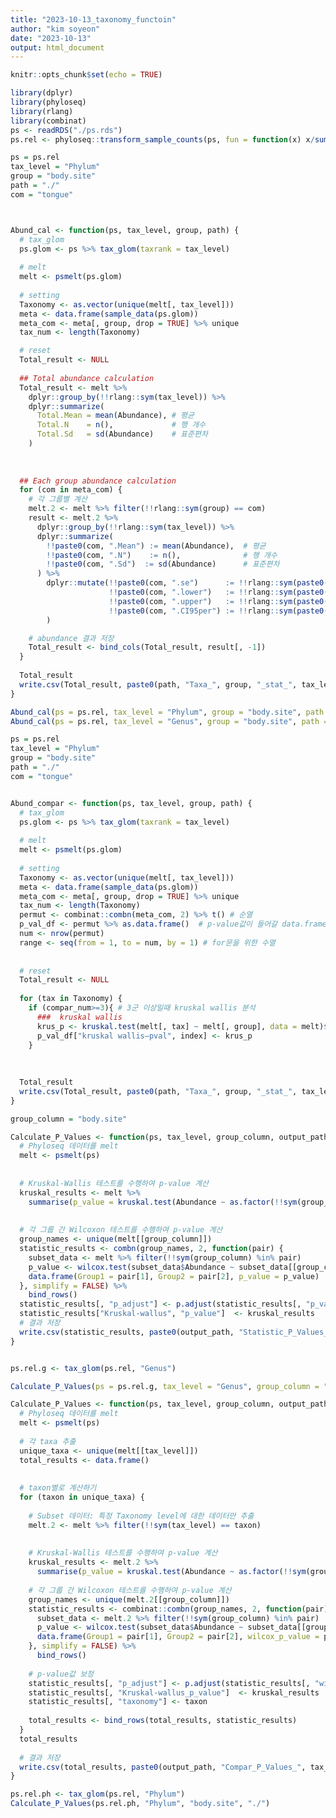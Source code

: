 ```yaml
---
title: "2023-10-13_taxonomy_functoin"
author: "kim soyeon"
date: "2023-10-13"
output: html_document
---
```


```r
knitr::opts_chunk$set(echo = TRUE)
```

```r
library(dplyr)
library(phyloseq)
library(rlang)
library(combinat)
ps <- readRDS("./ps.rds")
ps.rel <- phyloseq::transform_sample_counts(ps, fun = function(x) x/sum(x))

```






```r

ps = ps.rel
tax_level = "Phylum"
group = "body.site"
path = "./"
com = "tongue"



Abund_cal <- function(ps, tax_level, group, path) {
  # tax_glom
  ps.glom <- ps %>% tax_glom(taxrank = tax_level)
  
  # melt
  melt <- psmelt(ps.glom)
  
  # setting
  Taxonomy <- as.vector(unique(melt[, tax_level]))
  meta <- data.frame(sample_data(ps.glom))
  meta_com <- meta[, group, drop = TRUE] %>% unique
  tax_num <- length(Taxonomy)

  # reset
  Total_result <- NULL
  
  ## Total abundance calculation
  Total_result <- melt %>%
    dplyr::group_by(!!rlang::sym(tax_level)) %>%
    dplyr::summarize(
      Total.Mean = mean(Abundance), # 평균
      Total.N    = n(),             # 행 개수
      Total.Sd   = sd(Abundance)    # 표준편차
    )
    
  
  
  ## Each group abundance calculation
  for (com in meta_com) {
    # 각 그룹별 계산
    melt.2 <- melt %>% filter(!!rlang::sym(group) == com)
    result <- melt.2 %>%
      dplyr::group_by(!!rlang::sym(tax_level)) %>%
      dplyr::summarize(
        !!paste0(com, ".Mean") := mean(Abundance),  # 평균
        !!paste0(com, ".N")    := n(),              # 행 개수
        !!paste0(com, ".Sd")  := sd(Abundance)      # 표준편차
      ) %>%   
        dplyr::mutate(!!paste0(com, ".se")      := !!rlang::sym(paste0(com, ".Sd"))    / sqrt(!!rlang::sym(paste0(com, ".N"))),           # 표준오차
                      !!paste0(com, ".lower")   := !!rlang::sym(paste0(com, ".Mean"))  - qnorm(0.975) * !!rlang::sym(paste0(com, ".se")), # 95% 신뢰 구간 하한
                      !!paste0(com, ".upper")   := !!rlang::sym(paste0(com, ".Mean"))  + qnorm(0.975) * !!rlang::sym(paste0(com, ".se")), # 95% 신뢰 구간 상한
                      !!paste0(com, ".CI95per") := !!rlang::sym(paste0(com, ".upper")) - !!rlang::sym(paste0(com, ".lower"))              # 95% 신뢰 구간
        )

    # abundance 결과 저장
    Total_result <- bind_cols(Total_result, result[, -1])
  }
  
  Total_result
  write.csv(Total_result, paste0(path, "Taxa_", group, "_stat_", tax_level, ".csv"), row.names = F)
}

Abund_cal(ps = ps.rel, tax_level = "Phylum", group = "body.site", path = "./")
Abund_cal(ps = ps.rel, tax_level = "Genus", group = "body.site", path = "./")

```


```r
ps = ps.rel
tax_level = "Phylum"
group = "body.site"
path = "./"
com = "tongue"


Abund_compar <- function(ps, tax_level, group, path) {
  # tax_glom
  ps.glom <- ps %>% tax_glom(taxrank = tax_level)
  
  # melt
  melt <- psmelt(ps.glom)
  
  # setting
  Taxonomy <- as.vector(unique(melt[, tax_level]))
  meta <- data.frame(sample_data(ps.glom))
  meta_com <- meta[, group, drop = TRUE] %>% unique
  tax_num <- length(Taxonomy)
  permut <- combinat::combn(meta_com, 2) %>% t() # 순열 
  p_val_df <- permut %>% as.data.frame()  # p-value값이 들어갈 data.frame
  num <- nrow(permut)   
  range <- seq(from = 1, to = num, by = 1) # for문을 위한 수열
  
  
  # reset
  Total_result <- NULL
  
  for (tax in Taxonomy) {
    if (compar_num>=3){ # 3군 이상일때 kruskal wallis 분석
      ###  kruskal wallis
      krus_p <- kruskal.test(melt[, tax] ~ melt[, group], data = melt)$p.value
      p_val_df["kruskal wallis—pval", index] <- krus_p
    }
  
  
  
  Total_result
  write.csv(Total_result, paste0(path, "Taxa_", group, "_stat_", tax_level, ".csv"), row.names = F)
}
```


```r
group_column = "body.site"

Calculate_P_Values <- function(ps, tax_level, group_column, output_path) {
  # Phyloseq 데이터를 melt
  melt <- psmelt(ps)
  
  
  # Kruskal-Wallis 테스트를 수행하여 p-value 계산
  kruskal_results <- melt %>%
    summarise(p_value = kruskal.test(Abundance ~ as.factor(!!sym(group_column)))$p.value)
  
  
  # 각 그룹 간 Wilcoxon 테스트를 수행하여 p-value 계산
  group_names <- unique(melt[[group_column]])
  statistic_results <- combn(group_names, 2, function(pair) {
    subset_data <- melt %>% filter(!!sym(group_column) %in% pair)
    p_value <- wilcox.test(subset_data$Abundance ~ subset_data[[group_column]])$p.value
    data.frame(Group1 = pair[1], Group2 = pair[2], p_value = p_value)
  }, simplify = FALSE) %>%
    bind_rows()
  statistic_results[, "p_adjust"] <- p.adjust(statistic_results[, "p_value"], method = "fdr")
  statistic_results["Kruskal-wallus", "p_value"]  <- kruskal_results
  # 결과 저장
  write.csv(statistic_results, paste0(output_path, "Statistic_P_Values_", tax_level, ".csv"), row.names = T)
}


ps.rel.g <- tax_glom(ps.rel, "Genus")

Calculate_P_Values(ps = ps.rel.g, tax_level = "Genus", group_column = "body.site", output_path = "./")

```


```r
Calculate_P_Values <- function(ps, tax_level, group_column, output_path) {
  # Phyloseq 데이터를 melt
  melt <- psmelt(ps)
  
  # 각 taxa 추출 
  unique_taxa <- unique(melt[[tax_level]])
  total_results <- data.frame()
  
  
  # taxon별로 계산하기  
  for (taxon in unique_taxa) {
    
    # Subset 데이터: 특정 Taxonomy level에 대한 데이터만 추출
    melt.2 <- melt %>% filter(!!sym(tax_level) == taxon)
    
    
    # Kruskal-Wallis 테스트를 수행하여 p-value 계산
    kruskal_results <- melt.2 %>%
      summarise(p_value = kruskal.test(Abundance ~ as.factor(!!sym(group_column)))$p.value)
    
    # 각 그룹 간 Wilcoxon 테스트를 수행하여 p-value 계산
    group_names <- unique(melt.2[[group_column]])
    statistic_results <- combinat::combn(group_names, 2, function(pair) {
      subset_data <- melt.2 %>% filter(!!sym(group_column) %in% pair)
      p_value <- wilcox.test(subset_data$Abundance ~ subset_data[[group_column]])$p.value
      data.frame(Group1 = pair[1], Group2 = pair[2], wilcox_p_value = p_value)
    }, simplify = FALSE) %>%
      bind_rows()
    
    # p-value값 보정
    statistic_results[, "p_adjust"] <- p.adjust(statistic_results[, "wilcox_p_value"], method = "fdr")
    statistic_results[, "Kruskal-wallus_p_value"]  <- kruskal_results 
    statistic_results[, "taxonomy"] <- taxon
    
    total_results <- bind_rows(total_results, statistic_results)
  } 
  total_results
  
  # 결과 저장
  write.csv(total_results, paste0(output_path, "Compar_P_Values_", tax_level, ".csv"), row.names = F)
}

ps.rel.ph <- tax_glom(ps.rel, "Phylum")
Calculate_P_Values(ps.rel.ph, "Phylum", "body.site", "./")
```


```r


```


```r


```


```r


```


```r


```


```r


```


```r


```


```r


```


